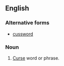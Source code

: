 ==English==
===Alternative forms===
*[[cussword]]
===Noun===
{{en-noun|sg=[[cuss]] [[word]]}}
#{{slang}} [[curse|Curse]] word or phrase.